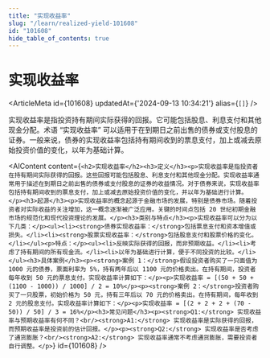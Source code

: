 ```yaml
---
title: "实现收益率"
slug: "/learn/realized-yield-101608"
id: "101608"
hide_table_of_contents: true
---
```



# 实现收益率

<ArticleMeta id={101608} updatedAt={'2024-09-13 10:34:21'} alias={`[]`} />
<div className='border-solid border-b border-t-0 my-4 border-[var(--ifm-color-gray-300)]' />

实现收益率是指投资持有期间实际获得的回报。它可能包括股息、利息支付和其他现金分配。术语 “实现收益率” 可以适用于在到期日之前出售的债券或支付股息的证券。一般来说，债券的实现收益率包括持有期间收到的票息支付，加上或减去原始投资价值的变化，以年为基础计算。

<AIContent content={`<h2>实现收益率</h2><h3>定义</h3><p>实现收益率是指投资者在持有期间实际获得的回报。这些回报可能包括股息、利息支付和其他现金分配。实现收益率通常用于描述在到期日之前出售的债券或支付股息的证券的收益情况。对于债券来说，实现收益率包括持有期间收到的票息支付，加上或减去原始投资价值的变化，并以年为基础进行计算。</p><h3>起源</h3><p>实现收益率的概念起源于金融市场的发展，特别是债券市场。随着投资者对实际收益的关注增加，这一概念逐渐被广泛应用。关键的时间点包括 20 世纪初期金融市场的规范化和现代投资理论的发展。</p><h3>类别与特点</h3><p>实现收益率可以分为以下几类：</p><ul><li><strong>债券实现收益率：</strong>包括票息支付和资本增值或损失。</li><li><strong>股票实现收益率：</strong>包括股息支付和股票价格的变化。</li></ul><p>特点：</p><ul><li>反映实际获得的回报，而非预期收益。</li><li>考虑了持有期间的所有现金流。</li><li>以年为基础进行计算，便于不同投资的比较。</li></ul><h3>具体案例</h3><p><strong>案例 1：</strong>假设投资者购买了一只面值为 1000 元的债券，票面利率为 5%，持有两年后以 1100 元的价格卖出。在持有期间，投资者每年收到 50 元的票息支付。实现收益率计算如下：</p><p>实现收益率 = [(50 + 50 + (1100 - 1000)) / 1000] / 2 = 10%</p><p><strong>案例 2：</strong>投资者购买了一只股票，初始价格为 50 元，持有三年后以 70 元的价格卖出。在持有期间，每年收到 2 元的股息支付。实现收益率计算如下：</p><p>实现收益率 = [(2 + 2 + 2 + (70 - 50)) / 50] / 3 = 16%</p><h3>常见问题</h3><p><strong>Q1:</strong> 实现收益率与预期收益率有何不同？<br/><strong>A1:</strong> 实现收益率是实际获得的回报，而预期收益率是投资前的估计回报。</p><p><strong>Q2:</strong> 实现收益率是否考虑了通货膨胀？<br/><strong>A2:</strong> 实现收益率通常不考虑通货膨胀，需要投资者自行调整。</p>`} id={101608} />
